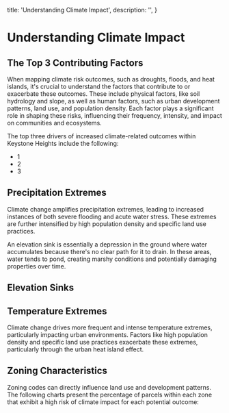   title: 'Understanding Climate Impact',
  description: '',
}

# Understanding Climate Impact

## The Top 3 Contributing Factors

When mapping climate risk outcomes, such as droughts, floods, and heat islands, it's crucial to understand the factors that contribute to or exacerbate these outcomes. These include physical factors, like soil hydrology and slope, as well as human factors, such as urban development patterns, land use, and population density. Each factor plays a significant role in shaping these risks, influencing their frequency, intensity, and impact on communities and ecosystems.

The top three drivers of increased climate-related outcomes within Keystone Heights include the following:

- 1
- 2
- 3

## Precipitation Extremes

Climate change amplifies precipitation extremes, leading to increased instances of both severe flooding and acute water stress. These extremes are further intensified by high population density and specific land use practices.

An elevation sink is essentially a depression in the ground where water accumulates because there's no clear path for it to drain. In these areas, water tends to pond, creating marshy conditions and potentially damaging properties over time.

## Elevation Sinks

## Temperature Extremes

Climate change drives more frequent and intense temperature extremes, particularly impacting urban environments. Factors like high population density and specific land use practices exacerbate these extremes, particularly through the urban heat island effect.

## Zoning Characteristics

Zoning codes can directly influence land use and development patterns. The following charts present the percentage of parcels within each zone that exhibit a high risk of climate impact for each potential outcome:
